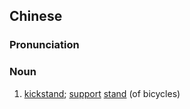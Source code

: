 {{also|车支子}}
==Chinese==
{{zh-forms|s=车支子|type=12}}

===Pronunciation===
{{zh-pron
|m=chēzhīzi
|cat=n
}}

===Noun===
{{zh-noun}}

# [[kickstand]]; [[support]] [[stand]] (of bicycles)